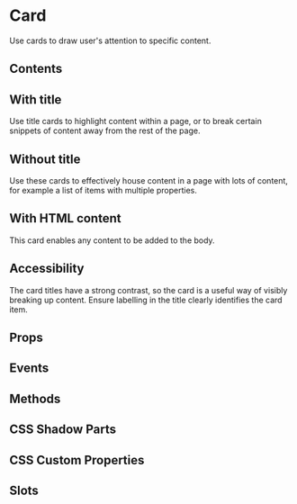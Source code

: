 # Card

Use cards to draw user's attention to specific content.

## Contents

## With title

Use title cards to highlight content within a page, or to break certain snippets of content away from the rest of the page.


<WithTitle />

## Without title

Use these cards to effectively house content in a page with lots of content, for example a list of items with multiple properties.


<WithoutTitle />

## With HTML content

This card enables any content to be added to the body.


<WithHtmlContent />

## Accessibility

The card titles have a strong contrast, so the card is a useful way of visibly breaking up content. Ensure labelling in the title clearly identifies the card item.

## Props


<Props />

## Events


<Events />

## Methods


<Methods />

## CSS Shadow Parts


<Parts />

## CSS Custom Properties


<CustomProps />

## Slots


<Slots />

